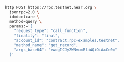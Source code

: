 ```bash
http POST https://rpc.testnet.near.org \
  jsonrpc=2.0 \
  id=dontcare \
  method=query \
  params:='{
    "request_type": "call_function",
    "finality": "final",
    "account_id": "contract.rpc-examples.testnet",
    "method_name": "get_record",
    "args_base64": "ewogICJyZWNvcmRfaWQiOiAxCn0="
  }'
```
